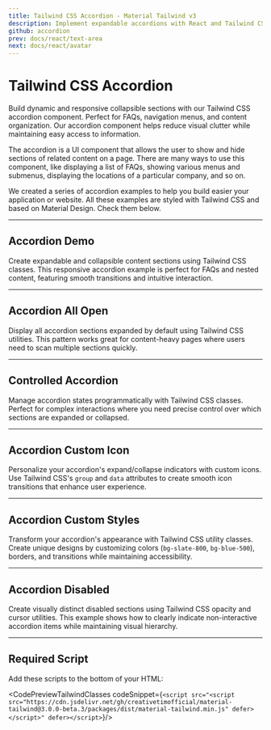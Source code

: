 ```yaml
---
title: Tailwind CSS Accordion - Material Tailwind v3
description: Implement expandable accordions with React and Tailwind CSS using Material Tailwind v3. Organize content effectively with customizable accordion components.
github: accordion
prev: docs/react/text-area
next: docs/react/avatar
---
```


<InfoBadge />

# Tailwind CSS Accordion

Build dynamic and responsive collapsible sections with our Tailwind CSS accordion component. Perfect for FAQs, navigation menus, and content organization. Our accordion component helps reduce visual clutter while maintaining easy access to information.

The accordion is a UI component that allows the user to show and hide sections of related content on a page. There are many ways to use this component, like displaying a list of FAQs, showing various menus and submenus, displaying the locations of a particular company, and so on.

We created a series of accordion examples to help you build easier your application or website. All these examples are styled with Tailwind CSS and based on Material Design. Check them below.


---

## Accordion Demo

Create expandable and collapsible content sections using Tailwind CSS classes. This responsive accordion example is perfect for FAQs and nested content, featuring smooth transitions and intuitive interaction.

<PreviewWithCode relativePath="accordion/accordion-demo.tsx" language="html" />

---

## Accordion All Open

Display all accordion sections expanded by default using Tailwind CSS utilities. This pattern works great for content-heavy pages where users need to scan multiple sections quickly.

<PreviewWithCode relativePath="accordion/accordion-all-open.tsx" language="html" />

---

## Controlled Accordion

Manage accordion states programmatically with Tailwind CSS classes. Perfect for complex interactions where you need precise control over which sections are expanded or collapsed.

<PreviewWithCode relativePath="accordion/controlled-accordion.tsx" language="html" />

---

## Accordion Custom Icon

Personalize your accordion's expand/collapse indicators with custom icons. Use Tailwind CSS's `group` and `data` attributes to create smooth icon transitions that enhance user experience.

<PreviewWithCode relativePath="accordion/accordion-custom-icon.tsx" language="html" />

---

## Accordion Custom Styles

Transform your accordion's appearance with Tailwind CSS utility classes. Create unique designs by customizing colors (`bg-slate-800`, `bg-blue-500`), borders, and transitions while maintaining accessibility.

<PreviewWithCode relativePath="accordion/accordion-custom-styles.tsx" language="html" />

---

## Accordion Disabled

Create visually distinct disabled sections using Tailwind CSS opacity and cursor utilities. This example shows how to clearly indicate non-interactive accordion items while maintaining visual hierarchy.

<PreviewWithCode relativePath="accordion/accordion-disabled.tsx" language="html" />

---

## Required Script
Add these scripts to the bottom of your HTML:

<CodePreviewTailwindClasses codeSnippet={`<script src="<script src="https://cdn.jsdelivr.net/gh/creativetimofficial/material-tailwind@3.0.0-beta.3/packages/dist/material-tailwind.min.js" defer></script>" defer></script>`}/>